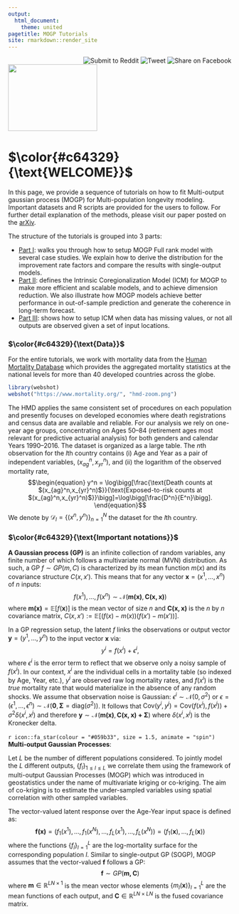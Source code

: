 ```yaml
---
output:
  html_document:
    theme: united
pagetitle: MOGP Tutorials
site: rmarkdown::render_site
---
```

<p>
<ul class="share-buttons">
  <a href="https://www.facebook.com/sharer/sharer.php?u=https%3A%2F%2Fnhanhuynh46.github.io%2FMOGPTutorials%2F&quote=MOGP%20Tutorials" title="Share on Facebook" target="_blank"><img alt="Share on Facebook" src="Facebook.png" align="right" hspace="2" /></a> 
  <a href="https://twitter.com/intent/tweet?source=https%3A%2F%2Fnhanhuynh46.github.io%2FMOGPTutorials%2F&text=MOGP%20Tutorials:%20https%3A%2F%2Fnhanhuynh46.github.io%2FMOGPTutorials%2F" target="_blank" title="Tweet"><img alt="Tweet" src="Twitter.png" align="right" hspace="2" /></a> 
  <a href="http://www.reddit.com/submit?url=https%3A%2F%2Fnhanhuynh46.github.io%2FMOGPTutorials%2F&title=MOGP%20Tutorials" target="_blank" title="Submit to Reddit"><img alt="Submit to Reddit" src="Reddit.png" align="right" hspace="2"/></a> 
</ul>


<img src="https://media.giphy.com/media/bcKmIWkUMCjVm/giphy.gif" width="200" height="150">\ 

# $\color{#c64329}{\text{WELCOME}}$

In this page, we provide a sequence of tutorials on how to fit Multi-output gaussian process (MOGP) for Multi-population longevity modeling. Important datasets and R scripts are provided for the users to follow. For further detail explanation of the methods, please visit our paper posted on the [arXiv](https://arxiv.org/abs/2003.02443). 

The structure of the tutorials is grouped into 3 parts:

  * [Part I](MOGP_Mortality_Pops_Part1.html): walks you through how to setup MOGP Full rank model with several case studies. We explain how to derive the distribution for the improvement rate factors and compare the results with single-output models. 
  * [Part II](MOGP_Mortality_Pops_Part2.html): defines the Intrinsic Coregionalization Model (ICM) for MOGP to make more efficient and scalable models, and to achieve dimension reduction. We also illustrate how MOGP models achieve better performance in out-of-sample prediction and generate the coherence in long-term forecast.
  * [Part III](MOGP_Mortality_Pops_Part3.html): shows how to setup ICM when data has missing values, or not all outputs are observed given a set of input locations. 
  
### $\color{#c64329}{\text{Data}}$

For the entire tutorials, we work with mortality data from the [Human Mortality Database](https://www.mortality.org) which provides the aggregated mortality statistics at the national levels for more than 40 developed countries across the globe. 

```r
library(webshot)
webshot("https://www.mortality.org/", "hmd-zoom.png")
```

The HMD applies the same consistent set of procedures on each population and presently focuses on developed economies where death registrations and census data are available and reliable. For our analysis we rely on one-year age groups, concentrating on Ages 50--84 (retirement ages most relevant for predictive actuarial analysis) for both genders and calendar Years 1990--2016. The dataset is organized as a large table. The $n$th observation for the $l$th country contains (i) Age and Year as a pair of independent variables, $(x_{ag}^n,x_{yr}^n)$, and (ii) the logarithm of the observed mortality rate,
$$\begin{equation}
    y^n = \log\bigg[\frac{\text{Death counts at $(x_{ag}^n,x_{yr}^n)$}}{\text{Exposed-to-risk counts at $(x_{ag}^n,x_{yr}^n)$}}\bigg]=\log\bigg[\frac{D^n}{E^n}\bigg].
\end{equation}$$
We denote by $\mathcal{D}_l =\{(x^n,y^n)\}_{n=1}^N$ the dataset for the $l$th country.

### $\color{#c64329}{\text{Important notations}}$
  
__A Gaussian process (GP)__ is an infinite collection of random variables, any finite number of which follows a multivariate normal (MVN) distribution. As such, a GP  $f \sim GP( m, C)$ is characterized by its mean function $m(x)$ and its covariance structure $C(x,x')$. This means that for any vector $\mathbf{x}=(x^1,\ldots,x^n)$ of $n$ inputs:
$$f(x^1),\ldots,f(x^n) \sim \mathcal{N}\big(\mathbf{m(x)},\mathbf{C(x,x)}\big)$$
where $\mathbf{m(x)}=\mathbb{E}[f(\mathbf{x})]$ is the mean vector of size $n$ and $\mathbf{C(x,x)}$ is the $n$ by $n$ covariance matrix, $C(x,x') := \mathbb{E}[(f({x})-{m(x)})(f({x'})-{m(x')})]$.

In a GP regression setup, the latent $f$ links the observations or output vector $\mathbf{y}=(y^1,\ldots,y^n)$ to the input vector $\mathbf{x}$ via:
$$y^i = f(x^i) + \epsilon^i,$$
where $\epsilon^i$ is the error term to reflect that we observe only a noisy sample of $f(x^i)$. In our context, $x^i$ are the individual cells in a mortality table (so indexed by Age, Year, etc.), $y^i$ are observed raw log mortality rates, and $f(x^i)$ is the _true_ mortality rate that would materialize in the absence of any random shocks. We assume that observation noise is Gaussian: $\epsilon^i \sim \mathcal{N}(0,\sigma^2)$ or $\epsilon=(\epsilon^1,...,\epsilon^n) \sim \mathcal{N}(\mathbf{0},\mathbf{\Sigma}=\text{diag}(\sigma^2))$. It follows that $\text{Cov}(y^i,y^j) = \text{Cov}(f(x^i),f(x^j)) + \sigma^2\delta(x^i,x^j)$ and therefore $\mathbf{y} \sim \mathcal{N}( \mathbf{m(x)}, \mathbf{C(x,x) + \Sigma})$ where $\delta(x^i,x^j)$ is the Kronecker delta.

`r icon::fa_star(colour = "#059b33", size = 1.5, animate = "spin")` &nbsp;  __Multi-output Gaussian Processes__:

Let $L$ be the number of different populations considered. To jointly model the $L$ different outputs, $\{f_l\}_{1\leq l \leq L}$ we correlate them using the framework of multi-output Gaussian Processes (MOGP) which was introduced in geostatistics under the name of multivariate  kriging or co-kriging. The aim of co-kriging is to estimate the under-sampled variables using spatial correlation with other sampled variables.

The vector-valued latent response over the Age-Year input space is defined as:
$$\mathbf{f(x)}=(f_1(x^1),\ldots,f_1(x^N),\ldots,f_L(x^1),\ldots,f_L(x^N))=(f_1(\mathbf{x}),\ldots,f_L(\mathbf{x}))$$ where the functions $\{f_l\}_{l=1}^L$ are the log-mortality surface for the corresponding population $l$. Similar to single-output GP (SOGP), MOGP assumes that the vector-valued $\mathbf{f}$ follows a GP:
$$\mathbf{f} \sim GP(\mathbf{m,C})$$
where $\mathbf{m} \in \mathbb{R}^{LN \times 1}$ is the mean vector whose elements $\{m_l(\mathbf{x})\}_{l=1}^L$ are the mean functions of each output, and $\mathbf{C} \in \mathbb{R}^{LN \times LN}$ is the fused covariance matrix.



